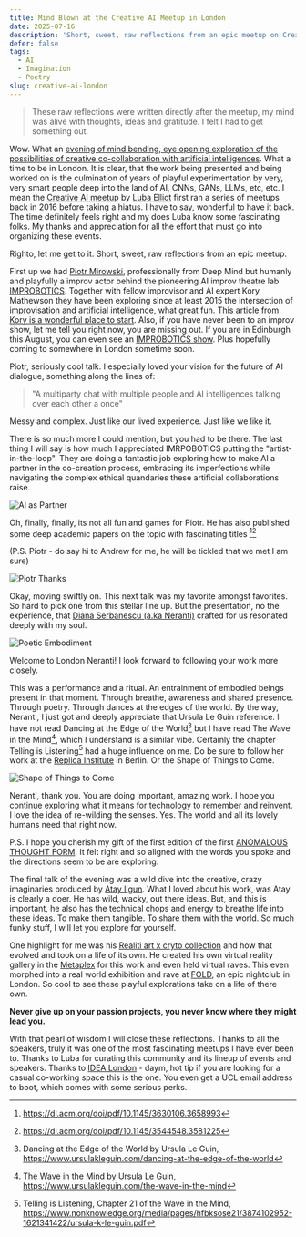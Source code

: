```yaml
---
title: Mind Blown at the Creative AI Meetup in London
date: 2025-07-16
description: 'Short, sweet, raw reflections from an epic meetup on Creative AI: Neural Folklore, Improv and Poetic Embodiment in London.'
defer: false
tags:
  - AI
  - Imagination
  - Poetry
slug: creative-ai-london
---
```


> These raw reflections were written directly after the meetup, my mind was alive with thoughts, ideas and gratitude. I felt I had to get something out.

Wow. What an [evening of mind bending, eye opening exploration of the possibilities of creative co-collaboration with artificial intelligences](https://lu.ma/exq4jj9y?tk=3nVHAn). What a time to be in London. It is clear, that the work being presented and being worked on is the culmination of years of playful experimentation by very, very smart people deep into the land of AI, CNNs, GANs, LLMs, etc, etc. I mean the [Creative AI meetup](https://lu.ma/3pjdt4tt) by [Luba Elliot](https://elluba.com/) first ran a series of meetups back in 2016 before taking a hiatus. I have to say, wonderful to have it back. The time definitely feels right and my does Luba know some fascinating folks. My thanks and appreciation for all the effort that must go into organizing these events.

Righto, let me get to it. Short, sweet, raw reflections from an epic meetup.

First up we had [Piotr Mirowski](https://piotrmirowski.com/), professionally from Deep Mind but humanly and playfully a improv actor behind the pioneering AI improv theatre lab [IMPROBOTICS](https://improbotics.org/). Together with fellow improvisor and AI expert Kory Mathewson they have been exploring since at least 2015 the intersection of improvisation and artificial intelligence, what great fun. [This article from Kory is a wonderful place to start](https://korymathewson.com/building-an-artificial-improvisor/). Also, if you have never been to an improv show, let me tell you right now, you are missing out. If you are in Edinburgh this August, you can even see an [IMPROBOTICS show](https://www.edfringe.com/tickets/whats-on/improbotics-presents-robotales). Plus hopefully coming to somewhere in London sometime soon. 

Piotr, seriously cool talk. I especially loved your vision for the future of AI dialogue, something along the lines of:

> "A multiparty chat with multiple people and AI intelligences talking over each other a once"

Messy and complex. Just like our lived experience. Just like we like it.

There is so much more I could mention, but you had to be there. The last thing I will say is how much I appreciated IMRPOBOTICS putting the "artist-in-the-loop". They are doing a fantastic job exploring how to make AI a partner in the co-creation process, embracing its imperfections while navigating the complex ethical quandaries these artificial collaborations raise.

![AI as Partner](./ai-as-partner.jpg)

Oh, finally, finally, its not all fun and games for Piotr. He has also published some deep academic papers on the topic with fascinating titles [^1][^2]

(P.S. Piotr - do say hi to Andrew for me, he will be tickled that we met I am sure)

![Piotr Thanks](./piotr-thanks.jpg)

Okay, moving swiftly on. This next talk was my favorite amongst favorites. So hard to pick one from this stellar line up. But the presentation, no the experience, that [Diana Serbanescu (a.ka Neranti)](https://diananeranti.com/) crafted for us resonated deeply with my soul. 

![Poetic Embodiment](./poetic-embodiment.jpg)

Welcome to London Neranti! I look forward to following your work more closely.

This was a performance and a ritual. An entrainment of embodied beings present in that moment. Through breathe, awareness and shared presence. Through poetry. Through dances at the edges of the world. By the way, Neranti, I just got and deeply appreciate that Ursula Le Guin reference. I have not read Dancing at the Edge of the World[^3] but I have read The Wave in the Mind[^4], which I understand is a similar vibe. Certainly the chapter Telling is Listening[^5] had a huge influence on me. Do be sure to follow her work at the [Replica Institute](https://replica.berlin/) in Berlin. Or the Shape of Things to Come.

![Shape of Things to Come](./shape-of-things.jpg)

Neranti, thank you. You are doing important, amazing work. I hope you continue exploring what it means for technology to remember and reinvent. I love the idea of re-wilding the senses. Yes. The world and all its lovely humans need that right now.

P.S. I hope you cherish my gift of the first edition of the first [ANOMALOUS THOUGHT FORM](atf.metalabel.com). It felt right and so aligned with the words you spoke and the directions seem to be are exploring.

The final talk of the evening was a wild dive into the creative, crazy imaginaries produced by [Atay Ilgun](https://www.chaindlk.com/interviews/atay-ilgun-wounded-wolf/). What I loved about his work, was Atay is clearly a doer. He has wild, wacky, out there ideas. But, and this is important, he also has the technical chops and energy to breathe life into these ideas. To make them tangible. To share them with the world. So much funky stuff, I will let you explore for yourself. 

One highlight for me was his [Realiti art x cryto collection](https://opensea.io/collection/realitic) and how that evolved and took on a life of its own. He created his own virtual reality gallery in the [Metaplex](https://www.metaplex.com/) for this work and even held virtual raves. This even morphed into a real world exhibition and rave at [FOLD](fold.london), an epic nightclub in London. So cool to see these playful explorations take on a life of there own. 

**Never give up on your passion projects, you never know where they might lead you.**

With that pearl of wisdom I will close these reflections. Thanks to all the speakers, truly it was one of the most fascinating meetups I have ever been to. Thanks to Luba for curating this community and its lineup of events and speakers. Thanks to [IDEA London](https://www.idealondon.co.uk/) - daym, hot tip if you are looking for a casual co-working space this is the one. You even get a UCL email address to boot, which comes with some serious perks.

[^1]: https://dl.acm.org/doi/pdf/10.1145/3630106.3658993
[^2]: https://dl.acm.org/doi/pdf/10.1145/3544548.3581225
[^3]: Dancing at the Edge of the World by Ursula Le Guin, https://www.ursulakleguin.com/dancing-at-the-edge-of-the-world
[^4]: The Wave in the Mind by Ursula Le Guin, https://www.ursulakleguin.com/the-wave-in-the-mind
[^5]: Telling is Listening, Chapter 21 of the Wave in the Mind, https://www.nonknowledge.org/media/pages/hfbksose21/3874102952-1621341422/ursula-k-le-guin.pdf

